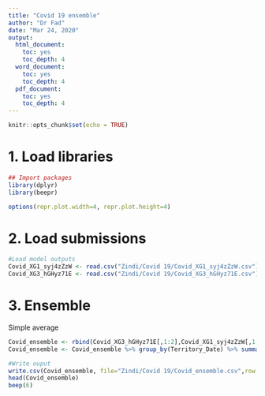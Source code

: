 ---
title: "Covid 19 ensemble"
author: "Dr Fad"
date: "Mar 24, 2020"
output:
  html_document:
    toc: yes 
    toc_depth: 4
  word_document:
    toc: yes 
    toc_depth: 4
  pdf_document: 
    toc: yes
    toc_depth: 4
---

```{r setup, include=FALSE}
knitr::opts_chunk$set(echo = TRUE)
```
# 1. Load libraries

```{r cars}

## Import packages
library(dplyr)
library(beepr)

options(repr.plot.width=4, repr.plot.height=4)
```

# 2. Load submissions
```{r}
#Load model outputs
Covid_XG1_syj4zZzW <- read.csv("Zindi/Covid 19/Covid_XG1_syj4zZzW.csv")
Covid_XG3_hGHyz71E <- read.csv("Zindi/Covid 19/Covid_XG3_hGHyz71E.csv")
```

# 3. Ensemble
Simple average
```{r}
Covid_ensemble <- rbind(Covid_XG3_hGHyz71E[,1:2],Covid_XG1_syj4zZzW[,1:2])#PCsvSSFj
Covid_ensemble <- Covid_ensemble %>% group_by(Territory_Date) %>% summarise_all(funs(mean))

#Write ouput
write.csv(Covid_ensemble, file="Zindi/Covid 19/Covid_ensemble.csv",row.names = F)
head(Covid_ensemble)
beep(6)
```


```{r}

```

